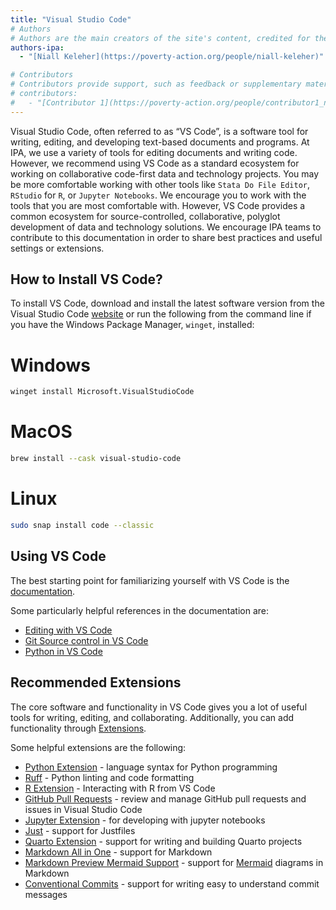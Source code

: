 ```yaml
---
title: "Visual Studio Code"
# Authors
# Authors are the main creators of the site's content, credited for their work and responsible for its core development, including writing and editing.
authors-ipa:
  - "[Niall Keleher](https://poverty-action.org/people/niall-keleher)"

# Contributors
# Contributors provide support, such as feedback or supplementary materials for the site. They can also be responsible for updating/maintaining the site.
# contributors:
#   - "[Contributor 1](https://poverty-action.org/people/contributor1_name)"
---
```


:::{.custom-summary-block}
Visual Studio Code, often referred to as "VS Code", is a software tool for writing,
editing, and developing text-based documents and programs. At IPA, we use a variety of
tools for editing documents and writing code. However, we recommend using VS Code as a
standard ecosystem for working on collaborative code-first data and technology projects.
You may be more comfortable working with other tools like `Stata Do File Editor`,
`RStudio` for `R`, or `Jupyter Notebooks`. We encourage you to work with the tools that
you are most comfortable with. However, VS Code provides a common ecosystem for
source-controlled, collaborative, polyglot development of data and technology solutions.
We encourage IPA teams to contribute to this documentation in order to share best
practices and useful settings or extensions.
:::

## How to Install VS Code?

To install VS Code, download and install the latest software version from the Visual
Studio Code [website](https://code.visualstudio.com/) or run the following from the
command line if you have the Windows Package Manager, `winget`, installed:

::: {.panel-tabset group="OS"}

# Windows

```bash
winget install Microsoft.VisualStudioCode
```

# MacOS

```bash
brew install --cask visual-studio-code
```

# Linux

```bash
sudo snap install code --classic
```

:::

## Using VS Code

The best starting point for familiarizing yourself with VS Code is the
[documentation](https://code.visualstudio.com/docs).

Some particularly helpful references in the documentation are:

- [Editing with VS Code](https://code.visualstudio.com/docs/editor/codebasics)
- [Git Source control in VS Code](https://code.visualstudio.com/docs/sourcecontrol/overview)
- [Python in VS Code](https://code.visualstudio.com/docs/python/python-quick-start)

## Recommended Extensions

The core software and functionality in VS Code gives you a lot of useful tools for
writing, editing, and collaborating. Additionally, you can add functionality through
[Extensions](https://code.visualstudio.com/docs/editor/extension-marketplace).

Some helpful extensions are the following:

- [Python Extension](https://marketplace.visualstudio.com/items?itemName=ms-python.python)
  \- language syntax for Python programming
- [Ruff](https://marketplace.visualstudio.com/items?itemName=charliermarsh.ruff) -
  Python linting and code formatting
- [R Extension](https://marketplace.visualstudio.com/items?itemName=REditorSupport.r) -
  Interacting with R from VS Code
- [GitHub Pull Requests](https://marketplace.visualstudio.com/items?itemName=GitHub.vscode-pull-request-github)
  \- review and manage GitHub pull requests and issues in Visual Studio Code
- [Jupyter Extension](https://marketplace.visualstudio.com/items?itemName=ms-toolsai.jupyter)
  \- for developing with jupyter notebooks
- [Just](https://marketplace.visualstudio.com/items?itemName=nefrob.vscode-just-syntax)
  \- support for Justfiles
- [Quarto Extension](https://marketplace.visualstudio.com/items?itemName=quarto.quarto)
  \- support for writing and building Quarto projects
- [Markdown All in One](https://marketplace.visualstudio.com/items?itemName=yzhang.markdown-all-in-one)
  \- support for Markdown
- [Markdown Preview Mermaid Support](https://marketplace.visualstudio.com/items?itemName=bierner.markdown-mermaid)
  \- support for [Mermaid](https://mermaid.js.org/intro/) diagrams in Markdown
- [Conventional Commits](https://marketplace.visualstudio.com/items?itemName=vivaxy.vscode-conventional-commits)
  \- support for writing easy to understand commit messages
